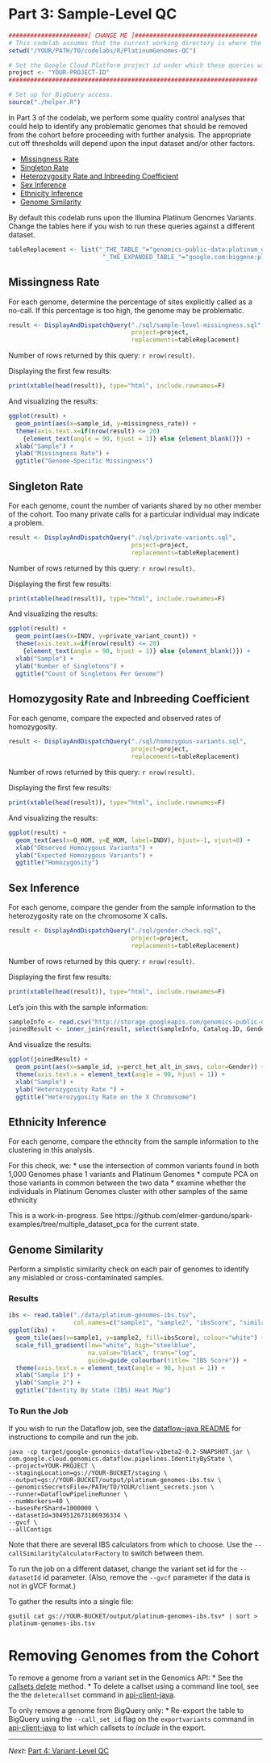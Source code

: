 <!-- R Markdown Documentation, DO NOT EDIT THE PLAIN MARKDOWN VERSION OF THIS FILE -->

<!-- Copyright 2015 Google Inc. All rights reserved. -->

<!-- Licensed under the Apache License, Version 2.0 (the "License"); -->
<!-- you may not use this file except in compliance with the License. -->
<!-- You may obtain a copy of the License at -->

<!--     http://www.apache.org/licenses/LICENSE-2.0 -->

<!-- Unless required by applicable law or agreed to in writing, software -->
<!-- distributed under the License is distributed on an "AS IS" BASIS, -->
<!-- WITHOUT WARRANTIES OR CONDITIONS OF ANY KIND, either express or implied. -->
<!-- See the License for the specific language governing permissions and -->
<!-- limitations under the License. -->

# Part 3: Sample-Level QC

```r
######################[ CHANGE ME ]##################################
# This codelab assumes that the current working directory is where the Rmd file resides.
setwd("/YOUR/PATH/TO/codelabs/R/PlatinumGenomes-QC")

# Set the Google Cloud Platform project id under which these queries will run.
project <- "YOUR-PROJECT-ID"
#####################################################################
```

```r
# Set up for BigQuery access.
source("./helper.R")
```

In Part 3 of the codelab, we perform some quality control analyses that could help to identify any problematic genomes that should be removed from the cohort before proceeding with further analysis.  The appropriate cut off thresholds will depend upon the input dataset and/or other factors.

* [Missingness Rate](#missingness-rate)
* [Singleton Rate](#singleton-rate)
* [Heterozygosity Rate and Inbreeding Coefficient](#homozygosity-rate-and-inbreeding-coefficient)
* [Sex Inference](#sex-inference)
* [Ethnicity Inference](#ethnicity-inference)
* [Genome Similarity](#genome-similarity)

By default this codelab runs upon the Illumina Platinum Genomes Variants. Change the tables here if you wish to run these queries against a different dataset.
```r
tableReplacement <- list("_THE_TABLE_"="genomics-public-data:platinum_genomes.variants",
                          "_THE_EXPANDED_TABLE_"="google.com:biggene:platinum_genomes.expanded_variants")
```

## Missingness Rate

For each genome, determine the percentage of sites explicitly called as a no-call.  If this percentage is too high, the genome may be problematic.

```r
result <- DisplayAndDispatchQuery("./sql/sample-level-missingness.sql",
                                  project=project,
                                  replacements=tableReplacement)
```
Number of rows returned by this query: `r nrow(result)`.

Displaying the first few results:
```r
print(xtable(head(result)), type="html", include.rownames=F)
```

And visualizing the results:
```r
ggplot(result) +
  geom_point(aes(x=sample_id, y=missingness_rate)) +
  theme(axis.text.x=if(nrow(result) <= 20)
    {element_text(angle = 90, hjust = 1)} else {element_blank()}) +
  xlab("Sample") +
  ylab("Missingness Rate") +
  ggtitle("Genome-Specific Missingness")
```

## Singleton Rate

For each genome, count the number of variants shared by no other member of the cohort.  Too many private calls for a particular individual may indicate a problem.

```r
result <- DisplayAndDispatchQuery("./sql/private-variants.sql",
                                  project=project,
                                  replacements=tableReplacement)
```
Number of rows returned by this query: `r nrow(result)`.

Displaying the first few results:
```r
print(xtable(head(result)), type="html", include.rownames=F)
```

And visualizing the results:
```r
ggplot(result) +
  geom_point(aes(x=INDV, y=private_variant_count)) +
  theme(axis.text.x=if(nrow(result) <= 20)
    {element_text(angle = 90, hjust = 1)} else {element_blank()}) +
  xlab("Sample") +
  ylab("Number of Singletons") +
  ggtitle("Count of Singletons Per Genome")
```

## Homozygosity Rate and Inbreeding Coefficient

For each genome, compare the expected and observed rates of homozygosity.

```r
result <- DisplayAndDispatchQuery("./sql/homozygous-variants.sql",
                                  project=project,
                                  replacements=tableReplacement)
```
Number of rows returned by this query: `r nrow(result)`.

Displaying the first few results:
```r
print(xtable(head(result)), type="html", include.rownames=F)
```

And visualizing the results:
```r
ggplot(result) +
  geom_text(aes(x=O_HOM, y=E_HOM, label=INDV), hjust=-1, vjust=0) +
  xlab("Observed Homozygous Variants") +
  ylab("Expected Homozygous Variants") +
  ggtitle("Homozygosity")
```

## Sex Inference

For each genome, compare the gender from the sample information to the heterozygosity rate on the chromosome X calls.
```r
result <- DisplayAndDispatchQuery("./sql/gender-check.sql",
                                  project=project,
                                  replacements=tableReplacement)
```
Number of rows returned by this query: `r nrow(result)`.

Displaying the first few results:
```r
print(xtable(head(result)), type="html", include.rownames=F)
```

Let's join this with the sample information:
```r
sampleInfo <- read.csv("http://storage.googleapis.com/genomics-public-data/platinum-genomes/other/platinum_genomes_sample_info.csv")
joinedResult <- inner_join(result, select(sampleInfo, Catalog.ID, Gender), by=c("sample_id" = "Catalog.ID"))
```

And visualize the results:
```r
ggplot(joinedResult) +
  geom_point(aes(x=sample_id, y=perct_het_alt_in_snvs, color=Gender)) +
  theme(axis.text.x = element_text(angle = 90, hjust = 1)) +
  xlab("Sample") +
  ylab("Heterozygosity Rate ") +
  ggtitle("Heterozygosity Rate on the X Chromosome")

```

## Ethnicity Inference

For each genome, compare the ethncity from the sample information to the clustering in this analysis.

For this check, we:
* use the intersection of common variants found in both 1,000 Genomes phase 1 variants and Platinum Genomes
* compute PCA on those variants in common between the two data
* examine whether the individuals in Platinum Genomes cluster with other samples of the same ethnicity

This is a work-in-progress.  See https://github.com/elmer-garduno/spark-examples/tree/multiple_dataset_pca for the current state.

## Genome Similarity

Perform a simplistic similarity check on each pair of genomes to identify any mislabled or cross-contaminated samples.

### Results

```r
ibs <- read.table("./data/platinum-genomes-ibs.tsv",
                  col.names=c("sample1", "sample2", "ibsScore", "similar", "observed"))
ggplot(ibs) +
  geom_tile(aes(x=sample1, y=sample2, fill=ibsScore), colour="white") +
  scale_fill_gradient(low="white", high="steelblue",
                      na.value="black", trans="log",
                      guide=guide_colourbar(title= "IBS Score")) +
  theme(axis.text.x = element_text(angle = 90, hjust = 1)) +
  xlab("Sample 1") +
  ylab("Sample 2") +
  ggtitle("Identity By State (IBS) Heat Map")
```

### To Run the Job

If you wish to run the Dataflow job, see the [dataflow-java README](https://github.com/googlegenomics/dataflow-java) for instructions to compile and run the job.
```
java -cp target/google-genomics-dataflow-v1beta2-0.2-SNAPSHOT.jar \
com.google.cloud.genomics.dataflow.pipelines.IdentityByState \
--project=YOUR-PROJECT \
--stagingLocation=gs://YOUR-BUCKET/staging \
--output=gs://YOUR-BUCKET/output/platinum-genomes-ibs.tsv \
--genomicsSecretsFile=/PATH/TO/YOUR/client_secrets.json \
--runner=DataflowPipelineRunner \
--numWorkers=40 \
--basesPerShard=1000000 \
--datasetId=3049512673186936334 \
--gvcf \
--allContigs
```

Note that there are several IBS calculators from which to choose.  Use the `--callSimilarityCalculatorFactory` to switch between them.

To run the job on a different dataset, change the variant set id for the `--datasetId` id parameter.  (Also, remove the `--gvcf` parameter if the data is not in gVCF format.)

To gather the results into a single file:
```
gsutil cat gs://YOUR-BUCKET/output/platinum-genomes-ibs.tsv* | sort > platinum-genomes-ibs.tsv
```

# Removing Genomes from the Cohort

To remove a genome from a variant set in the Genomics API:
* See the [callsets delete](https://cloud.google.com/genomics/v1beta2/reference/callsets/delete) method.
* To delete a callset using a command line tool, see the the `deletecallset` command in [api-client-java](http://github.com/googlegenomics/api-client-java).

To only remove a genome from BigQuery only:
* Re-export the table to BigQuery using the `--call_set_id` flag on the `exportvariants` command in [api-client-java](http://github.com/googlegenomics/api-client-java) to list which callsets to _include_ in the export.

--------------------------------------------------------
_Next_: [Part 4: Variant-Level QC](./Variant-Level-QC.md)
